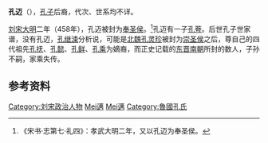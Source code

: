 '''孔迈'''（{{bd|？||？||catIdx=Kong孔邁}}），[[孔子|孔子]]后裔，代次、世系均不详。

[[刘宋|刘宋]][[大明_(刘宋)|大明]]二年（458年），孔迈被封为[[奉圣侯|奉圣侯]]。<ref>《宋书·志第七·礼四》：孝武大明二年，又以孔迈为奉圣侯。</ref>孔迈有一子[[孔荂|孔荂]]。后世孔子世家谱，没有孔迈，[[孔继涑|孔继涑]]分析说，可能是[[北魏|北魏]][[孔灵珍|孔灵珍]]被封为[[崇圣侯|崇圣侯]]之后，尊自己的四代祖先[[孔抚|孔抚]]、[[孔懿|孔懿]]、[[孔鲜|孔鲜]]、[[孔乘|孔乘]]为嫡裔，而正史记载的[[东晋|东晋]][[南朝|南朝]]所封的数人，子孙不嗣，家乘失传。

{{start box}}
{{s-before|[[孔惠云|孔惠云]]}}
{{s-title|[[刘宋|刘宋]][[奉圣亭侯|奉圣亭侯]]|458年—？}}
{{s-after|[[孔荂|孔荂]]}}
{{end box}}

==参考资料== 
{{reflist}}
{{衍圣公}}
{{南北朝人物小作品}}
{{DEFAULTSORT:Kong孔邁}}
[[Category:刘宋政治人物|Category:刘宋政治人物]]
[[Category:孔子后裔|Mei邁]]
[[Category:孔姓|Mei邁]]
[[Category:魯國孔氏|Category:魯國孔氏]]